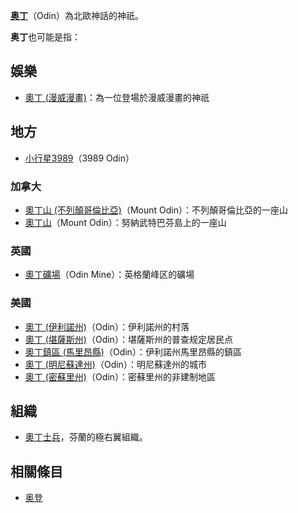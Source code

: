 {{Wiktionary|奥丁}}
'''[[奥丁|奥丁]]'''（Odin）為北歐神話的神祇。

'''奥丁'''也可能是指：

==娛樂==
*[[奧丁_(漫威漫畫)|奧丁 (漫威漫畫)]]：為一位登場於漫威漫畫的神祇

==地方==
*[[小行星3989|小行星3989]]（3989 Odin）

===加拿大===
*[[奧丁山_(不列顛哥倫比亞)|奧丁山 (不列顛哥倫比亞)]]（Mount Odin）：不列顛哥倫比亞的一座山
*[[奧丁山|奧丁山]]（Mount Odin）：努納武特巴芬島上的一座山

===英國===
*[[奧丁礦場|奧丁礦場]]（Odin Mine）：英格蘭峰区的礦場

===美國===
*[[奧丁_(伊利諾州)|奧丁 (伊利諾州)]]（Odin）：伊利諾州的村落
*[[奧丁_(堪薩斯州)|奧丁 (堪薩斯州)]]（Odin）：堪薩斯州的普查规定居民点
*[[奧丁鎮區_(馬里昂縣)|奧丁鎮區 (馬里昂縣)]]（Odin）：伊利諾州馬里昂縣的鎮區
*[[奧丁_(明尼蘇達州)|奧丁 (明尼蘇達州)]]（Odin）：明尼蘇達州的城市
*[[奧丁_(密蘇里州)|奧丁 (密蘇里州)]]（Odin）：密蘇里州的非建制地區

==組織==
*[[奧丁士兵|奧丁士兵]]，芬蘭的極右翼組織。
==相關條目==
*[[奥登|奥登]]

{{Disambiguation|cat=二字消歧义}}